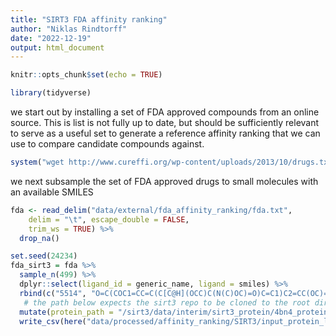```yaml
---
title: "SIRT3 FDA affinity ranking"
author: "Niklas Rindtorff"
date: "2022-12-19"
output: html_document
---
```


```r
knitr::opts_chunk$set(echo = TRUE)
```


```r
library(tidyverse)
```

we start out by installing a set of FDA approved compounds from an online source. This is list is not fully up to date, but should be sufficiently relevant to serve as a useful set to generate a reference affinity ranking that we can use to compare candidate compounds against. 

```r
system("wget http://www.cureffi.org/wp-content/uploads/2013/10/drugs.txt; mv drugs.txt data/external/fda_affinity_ranking/fda.txt")
```
we next subsample the set of FDA approved drugs to small molecules with an available SMILES

```r
fda <- read_delim("data/external/fda_affinity_ranking/fda.txt", 
    delim = "\t", escape_double = FALSE, 
    trim_ws = TRUE) %>% 
  drop_na()
```


```r
set.seed(24234)
fda_sirt3 = fda %>% 
  sample_n(499) %>%
  dplyr::select(ligand_id = generic_name, ligand = smiles) %>%
  rbind(c("5514", "O=C(COC1=CC=C(C[C@H](OCC)C(N(C)OC)=O)C=C1)C2=CC(OC)=CC=C2"), .) %>% 
   # the path below expects the sirt3 repo to be cloned to the root dir
  mutate(protein_path = "/sirt3/data/interim/sirt3_protein/4bn4_protein_stripped_no_ions.pdb") %>%
  write_csv(here("data/processed/affinity_ranking/SIRT3/input_protein_ligand.csv"))
  
```


